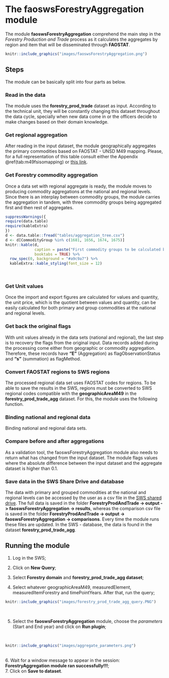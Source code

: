 # **The faoswsForestryAggregation module** {#faoswsForestryAggregation}

<!--The module **faoswsForestryAggregation** is essentially a validation tool which is used by the the technical unit to check the effects of data changes in the forestry_prod_trade data set on geographical and commodity aggregations.-->

The module **faoswsForestryAggregation** comprehend the main step in the *Forestry Production and Trade* process as it calculates the aggregates by region and item that will be disseminated through **FAOSTAT**.

```r
knitr::include_graphics("images/faoswsForestryAggregation.png")

```

## **Steps**

The module can be basically split into four parts as below.

### **Read in the data**
The module uses the **forestry_prod_trade** dataset as input. According to the technical unit, they will be constantly changing this dataset throughout the data cycle, specially when new data come in or the officers decide to make changes based on their domain knowledge. 


### **Get regional aggregation**
After reading in the input dataset, the module geographically aggregates the primary commodities based on FAOSTAT - UNSD M49 mapping. Please, for a full representation of this table consult either the Appendix \@ref(tab:m49fsisomapping) or [this link](http://www.fao.org/faostat/en/#data/FO).


### **Get Forestry commodity aggregation**
Once a data set with regional aggregate is ready, the module moves to producing commodity aggregations at the national and regional levels. <!--Before the aggregations, the modules filters out all commodity groups and analytical elements (Export and Import unit values) so that they can be recalculated. -->
Since there is an interplay between commodity groups, the module carries the aggregation in tandem, with three commodity groups being aggregated first and then rest of aggregates. 

```r
suppressWarnings({
require(data.table)
require(kableExtra)
})
d <- data.table::fread("tables/aggregation_tree.csv")
d <- d[CommodityGroup %in% c(1681, 1656, 1674, 1675)]
knitr::kable(d,
             caption = paste("First commodity groups to be calculated by the faoswsForestryAggregation module"),
             booktabs = TRUE) %>%
  row_spec(0, background = "#a9c9a7") %>% 
  kableExtra::kable_styling(font_size = 12)
```
<br>

### **Get Unit values**
Once the import and export figures are calculated for values and quantity, the unit price, which is the quotient between values and quantity, can be easily calculated for both primary and group commodities at the national and regional levels. 
<br>

### **Get back the original flags** 
With unit values already in the data sets (national and regional), the last step is to recovery the flags from the original input. Data records added during the processing come either from geographic or commodity aggregation. Therefore, these records have  **"E"** (Aggregation) as flagObservationStatus and **"s"** (summation) as flagMethod. 
<br>

### **Convert FAOSTAT regions to SWS regions**
The processed regional data set uses FAOSTAT codes for regions. To be able to save the results in the SWS, regions must be converted to SWS regional codes compatible with the **geographicAreaM49** in the **forestry_prod_trade_agg** dataset. For this, the module uses the following function.

### **Binding national and regional data**

Binding national and regional data sets.
<!--```{r, eval=FALSE}
data_all <- rbind(pivot_national_flags, pivot_regional_flags_sws)
data_all <- data_all[, Value := round(Value, 1)][order(geographicAreaM49, measuredItemForestry, measuredItemForestry)]
data_all <- data_all[, lapply(.SD, as.character)]
data_all$Value <- as.numeric(data_all$Value)
data_all <- data_all[complete.cases(data_all), ]
```-->

### **Compare before and after aggregations**
As a validation tool, the faoswsForestryAggregation module also needs to return what has changed from the input dataset. The module flags values where the absolute difference between the input dataset and the aggregate dataset is higher than 0.1.
<br>

### **Save data in the SWS Share Drive and database**
The data with primary and grouped commodities at the national and regional levels can be accessed by the user as a csv file in the [SWS shared drive](file://hqlprsws1.hq.un.fao.org/sws_r_share/ForestryProdAndTrade/output/faoswsForestryAggregation/). The full data is saved in the folder **ForestryProdAndTrade -> output -> faoswsForestryAggregation -> results**, whereas the comparison csv file is saved in the folder **ForestryProdAndTrade -> output -> faoswsForestryAggregation -> comparisons**. Every time the module runs these files are updated.
In the SWS - database, the data is found in the dataset **forestry_prod_trade_agg**.


## **Running the module**


1. Log in the SWS;

2. Click on **New Query**;

3. Select **Forestry domain** and **forestry_prod_trade_agg dataset**;

4. Select whatever geographicAreaM49, measuredElement, measuredItemForestry and timePointYears. After that, run the query;
<br>
```r
knitr::include_graphics("images/forestry_prod_trade_agg_query.PNG")
```
<br>

5. Select the **faoswsForestryAggregation** module, choose the *parameters* (Start and End year) and click on **Run plugin**;

<br>
```r
knitr::include_graphics("images/aggregate_parameters.png")
```
<br>
6. Wait for a window message to appear in the session: **ForestryAggregation module ran successfully!!!**;
<br>
7. Click on **Save to dataset**.
